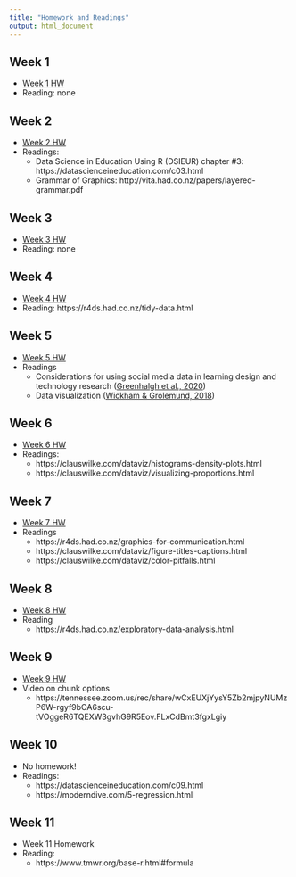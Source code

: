 ```yaml
---
title: "Homework and Readings"
output: html_document
---
```


## Week 1

- [Week 1 HW](https://github.com/making-data-science-count/s21-intro-to-data-sci-methods-in-ed/blob/main/homework/homework-week-1.Rmd)
- Reading: none

## Week 2

- [Week 2 HW](https://github.com/making-data-science-count/s21-intro-to-data-sci-methods-in-ed/blob/main/homework/homework-week-2.Rmd)
- Readings:
  - Data Science in Education Using R (DSIEUR) chapter #3: https://datascienceineducation.com/c03.html    
  - Grammar of Graphics: http://vita.had.co.nz/papers/layered-grammar.pdf
  
## Week 3

- [Week 3 HW](https://github.com/making-data-science-count/s21-intro-to-data-sci-methods-in-ed/blob/main/homework/homework-week-3.Rmd)
- Reading: none

## Week 4

- [Week 4 HW](https://github.com/making-data-science-count/s21-intro-to-data-sci-methods-in-ed/blob/main/homework/homework-week-4.Rmd)
* Reading: https://r4ds.had.co.nz/tidy-data.html

## Week 5

- [Week 5 HW](https://github.com/making-data-science-count/s21-intro-to-data-sci-methods-in-ed/blob/main/homework/homework-week-5.Rmd)
* Readings
  * Considerations for using social media data in learning design and technology research ([Greenhalgh et al., 2020](http://www.researchmerge.com/uploads/7/5/3/5/75356681/chapter_5_research_methods_in_learning_design_and_technology_pre-print.pdf))
  * Data visualization ([Wickham & Grolemund, 2018](https://r4ds.had.co.nz/data-visualisation.html))

## Week 6

- [Week 6 HW](https://github.com/making-data-science-count/s21-intro-to-data-sci-methods-in-ed/blob/main/homework/homework-week-6.Rmd)
- Readings:
  * https://clauswilke.com/dataviz/histograms-density-plots.html
  * https://clauswilke.com/dataviz/visualizing-proportions.html

## Week 7

- [Week 7 HW](https://github.com/making-data-science-count/s21-intro-to-data-sci-methods-in-ed/blob/main/homework/homework-week-7.Rmd)
* Readings
  * https://r4ds.had.co.nz/graphics-for-communication.html
  * https://clauswilke.com/dataviz/figure-titles-captions.html
  * https://clauswilke.com/dataviz/color-pitfalls.html

## Week 8

- [Week 8 HW](https://github.com/making-data-science-count/s21-intro-to-data-sci-methods-in-ed/blob/main/homework/homework-week-8.Rmd)
- Reading
  - https://r4ds.had.co.nz/exploratory-data-analysis.html

## Week 9

- [Week 9 HW](https://github.com/making-data-science-count/s21-intro-to-data-sci-methods-in-ed/blob/main/homework/homework-week-9.Rmd)
- Video on chunk options
  - https://tennessee.zoom.us/rec/share/wCxEUXjYysY5Zb2mjpyNUMzP6W-rgyf9bOA6scu-tVOggeR6TQEXW3gvhG9R5Eov.FLxCdBmt3fgxLgiy
  
## Week 10

- No homework!
- Readings:
  * https://datascienceineducation.com/c09.html
  * https://moderndive.com/5-regression.html
  
## Week 11
- Week 11 Homework
- Reading:
  * https://www.tmwr.org/base-r.html#formula
  